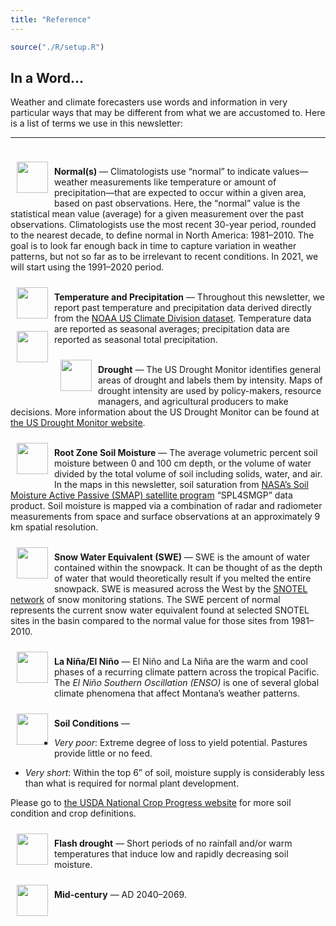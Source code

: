 ```yaml
---
title: "Reference"
---
```


```r
source("./R/setup.R")
```

## In a Word... {-}
Weather and climate forecasters use words and information in very particular ways that may be different from what we are accustomed to. Here is a list of terms we use in this newsletter:
  
<hr>

<div style="-webkit-columns: 3 250px;-moz-columns: 3 250px;columns: 3 250px;">
  ![](./icons/normals.svg){style="height:50px; margin:10px 10px; float:left;"}<br>**Normal(s)** --- Climatologists use "normal" to indicate values---weather measurements like temperature or amount of precipitation---that are expected to occur within a given area, based on past observations. Here, the "normal" value is the statistical mean value (average) for a given measurement over the past observations. Climatologists use the most recent 30-year period, rounded to the nearest decade, to define normal in North America: 1981--2010. The goal is to look far enough back in time to capture variation in weather patterns, but not so far as to be irrelevant to recent conditions. In 2021, we will start using the 1991--2020 period.
<!-- The median is the middle value among observed values when arranged from smallest to largest. 50 percent of the values are above the median, and 50 percent are below it. -->

<div style="float:left;">
![](./icons/temperature.svg){style="height:50px; margin:10px 10px; float:left;"}
<div class="clearfix"></div>
![](./icons/precipitation.svg){style="height:50px; margin:10px 10px; float:left;"}
</div>
<br>**Temperature and Precipitation** --- Throughout this newsletter, we report past temperature and precipitation data derived directly from the [NOAA US Climate Division dataset](https://www.ncdc.noaa.gov/monitoring-references/maps/us-climate-divisions.php). Temperature data are reported as seasonal averages; precipitation data are reported as seasonal total precipitation.

<div class="clearfix"></div>

![](./icons/drought.svg){style="height:50px; margin:10px 10px; float:left;"}<br>**Drought** --- The US Drought Monitor identifies general areas of drought and labels them by intensity. Maps of drought intensity are used by policy-makers, resource managers, and agricultural producers to make decisions. More information about the US Drought Monitor can be found at [the US Drought Monitor website](http://droughtmonitor.unl.edu/).

<div class="clearfix"></div>

![](./icons/soil_saturation.svg){style="height:50px; margin:10px 10px; float:left;"}<br>**Root Zone Soil Moisture** --- The average volumetric percent soil moisture between 0 and 100 cm depth, or the volume of water divided by the total volume of soil including solids, water, and air. In the maps in this newsletter, soil saturation from [NASA’s Soil Moisture Active Passive (SMAP) satellite program](https://smap.jpl.nasa.gov) "SPL4SMGP" data product. Soil moisture is mapped via a combination of radar and radiometer measurements from space and surface observations at an approximately 9 km spatial resolution.

<div class="clearfix"></div>

![](./icons/swe.svg){style="height:50px; margin:10px 10px; float:left;"}<br>**Snow Water Equivalent (SWE)** --- SWE is the amount of water contained within the snowpack. It can be thought of as the depth of water that would theoretically result if you melted the entire snowpack. SWE is measured across the West by the [SNOTEL network](https://www.wcc.nrcs.usda.gov/about/mon_automate.html) of snow monitoring stations. The SWE percent of normal represents the current snow water equivalent found at selected SNOTEL sites in the basin compared to the normal value for those sites from 1981--2010.

<div class="clearfix"></div>

![](./icons/enso.svg){style="height:50px; margin:10px 10px; float:left;"}<br>**La Niña/El Niño** --- El Niño and La Niña are the warm and cool phases of a recurring climate pattern across the tropical Pacific. The *El Niño Southern Oscillation (ENSO)* is one of several global climate phenomena that affect Montana's weather patterns.

<div class="clearfix"></div>

![](./icons/soil_conditions.svg){style="height:50px; margin:10px 10px; float:left;"}<br>**Soil Conditions** ---

<div class="clearfix"></div>

- *Very poor*: Extreme degree of loss to yield potential. Pastures provide little or no feed.

- *Very short*: Within the top 6" of soil, moisture supply is considerably less than what is required for normal plant development.

Please go to [the USDA National Crop Progress website](https://www.nass.usda.gov/Publications/National_Crop_Progress/Terms_and_Definitions/index.php) for more soil condition and crop definitions.

<div class="clearfix"></div>

![](./icons/flash_drought.svg){style="height:50px; margin:10px 10px; float:left;"}<br>**Flash drought** --- Short periods of no rainfall and/or warm temperatures that induce low and rapidly decreasing soil moisture.

<div class="clearfix"></div>

![](./icons/midcentury.svg){style="height:50px; margin:10px 10px; float:left;"}<br>**Mid-century** --- AD 2040--2069.

<div class="clearfix"></div>

</div>


<!-- ## Where are you? {-} -->

<!-- Throughout this newsletter, we report weather and forecasts for the seven climate divisions of Montana. The National Oceanic -->
<!-- and Atmospheric Administration (NOAA) defines climate divisions in Montana to roughly conform to major watersheds, adjusted to match county and agricultural region boundaries. Climate information in this newsletter is often summarized across these climate divisions. -->



<!-- ```{r climate-divisions, collapse=TRUE, results='hold', message=FALSE, warning=FALSE, cache=TRUE} -->

<!-- mtd_plot_overview() -->

<!-- ``` -->

<!-- ## Weather or Climate? {-} -->

<!-- The difference between weather and climate is the measure of *time*. To understand climate at a given place requires looking at weather over relatively long periods of time. Weather is the day-to-day interaction of factors like temperature, humidity, precipitation, cloudiness, visibility, and wind. In addition to studying weather, scientists examine climate trends or cycles of variability to understand the bigger picture of long-term changes. -->


